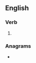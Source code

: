 ==English==

===Verb===
{{head|en|past participle}}

# {{past participle of|outgo|lang=en|nocat=1}}

===Anagrams===
* {{anagrams|en|gone out}}